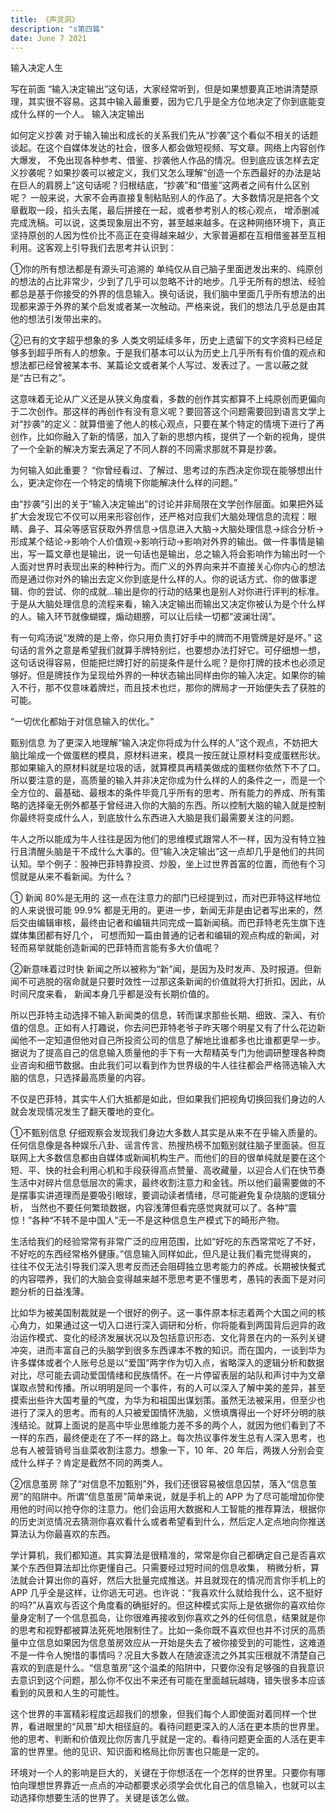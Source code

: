 ```yaml
---
title: 《声灵洞》
description: "s第四篇"
date: June 7 2021
---
```

输入决定人生

写在前面
“输入决定输出”这句话，大家经常听到，但是如果想要真正地讲清楚原理，其实很不容易。这其中输入最重要，因为它几乎是全方位地决定了你到底能变成什么样的一个人。
输入决定输出

如何定义抄袭
对于输入输出和成长的关系我们先从“抄袭”这个看似不相关的话题谈起。在这个自媒体发达的社会，很多人都会做短视频、写文章。网络上内容创作大爆发， 不免出现各种参考、借鉴、抄袭他人作品的情况。但到底应该怎样去定义抄袭呢？如果抄袭可以被定义，我们又怎么理解“创造一个东西最好的办法是站在巨人的肩膀上”这句话呢？归根结底，“抄袭”和“借鉴”这两者之间有什么区别呢？
一般来说，大家不会再直接复制粘贴别人的作品了。大多数情况是把各个文章截取一段，掐头去尾，最后拼接在一起，或者参考别人的核心观点， 增添删减完成洗稿。可以说，这类现象层出不穷，甚至越来越多。在这种网络环境下，真正坚持原创的人因为性价比不高正在变得越来越少，大家普遍都在互相借鉴甚至互相利用。这客观上引导我们去思考并认识到：

①你的所有想法都是有源头可追溯的
单纯仅从自己脑子里面迸发出来的、纯原创的想法的占比非常少，少到了几乎可以忽略不计的地步。几乎无所有的想法、经验都总是基于你接受的外界的信息输入。换句话说，我们脑中里面几乎所有想法的出现都来源于外界的某个启发或者某一次触动。严格来说，我们的想法几乎总是由其他的想法引发带出来的。

②已有的文字超乎想象的多
人类文明延续多年，历史上遗留下的文字资料已经足够多到超乎所有人的想象。于是我们基本可以认为历史上几乎所有有价值的观点和想法都已经曾被某本书、某篇论文或者某个人写过、发表过了。一言以蔽之就是“古已有之”。

这意味着无论从广义还是从狭义角度看，多数的创作其实都算不上纯原创而更偏向于二次创作。那这样的再创作有没有意义呢？要回答这个问题需要回到语言文学上对“抄袭”的定义：就算借鉴了他人的核心观点，只要在某个特定的情境下进行了再创作，比如你融入了新的情感，加入了新的思想内核，提供了一个新的视角，提供了一个全新的解决方案去满足了不同人群的不同需求那就不算是抄袭。

为何输入如此重要？
“你曾经看过、了解过、思考过的东西决定你现在能够想出什么，更决定你在一个特定的情境下你能解决什么样的问题。”

由“抄袭”引出的关于“输入决定输出”的讨论并非局限在文学创作层面。如果把外延扩大会发现它不仅可以用来形容创作，还严格对应我们大脑处理信息的流程：眼睛、鼻子、耳朵等感官获取外界信息→信息进入大脑→大脑处理信息→综合分析→形成某个结论→影响个人价值观→影响行动→影响对外界的输出。做一件事情是输出，写一篇文章也是输出，说一句话也是输出，总之输入将会影响作为输出时一个人面对世界时表现出来的种种行为。而广义的外界向来并不直接关心你内心的想法而是通过你对外的输出去定义你到底是什么样的人。你的说话方式、你的做事逻辑、你的尝试、你的成就…输出是你的行动的结果也是别人对你进行评判的标准。于是从大脑处理信息的流程来看，输入决定输出而输出又决定你被认为是个什么样的人。输入环节就像蝴蝶，煽动翅膀，可以让后续一切都“波澜壮阔”。

有一句鸡汤说“发牌的是上帝，你只用负责打好手中的牌而不用管牌是好是坏。” 这句话的言外之意是希望我们就算手牌特别烂，也要想办法打好它。可仔细想一想，这句话说得容易，但能把烂牌打好的前提条件是什么呢？是你打牌的技术也必须足够好。但是牌技作为呈现给外界的一种状态输出同样由你的输入决定。如果你的输入不行，那不仅意味着牌烂，而且技术也烂，那你的牌局才一开始便失去了获胜的可能。

“一切优化都始于对信息输入的优化。”
 
甄别信息
为了更深入地理解“输入决定你将成为什么样的人”这个观点，不妨把大脑比喻成一个做蛋糕的模具，原材料进来，模具一按压就让原材料变成蛋糕形状。那如果输入的原材料就是垃圾的话，就算模具再精美做成的蛋糕你依然下不了口。所以要注意的是，高质量的输入并非决定你成为什么样的人的条件之一，而是一个全方位的、最基础、最根本的条件毕竟几乎所有的思考、所有能力的养成、所有策略的选择毫无例外都基于曾经进入你的大脑的东西。所以控制大脑的输入就是控制你最终将变成什么人，到底放什么东西进入大脑是我们最需要关注的问题。

牛人之所以能成为牛人往往是因为他们的思维模式跟常人不一样，因为没有特立独行且清醒头脑是干不成什么大事的。但“输入决定输出”这一点却几乎是他们的共同认知。举个例子：股神巴菲特靠投资、炒股，坐上过世界首富的位置，而他有个习惯就是从来不看新闻。为什么？

①	新闻 80%是无用的
这一点在注意力的部门已经提到过，而对巴菲特这样地位的人来说很可能 99.9% 都是无用的。更进一步，新闻无非是由记者写出来的，然后交由编辑审核，最终由记者和编辑共同完成一篇新闻稿。而巴菲特老先生旗下连媒体集团都有好几个， 可想而知一篇由普通的记者和编辑的观点构成的新闻，对轻而易举就能创造新闻的巴菲特而言能有多大价值呢？

②新意味着过时快
新闻之所以被称为“新”闻，是因为及时发声、及时报道。但新闻不可逃脱的宿命就是只要时效性一过那这条新闻的价值就将大打折扣。因此，从时间尺度来看， 新闻本身几乎都是没有长期价值的。

所以巴菲特主动选择不输入新闻类的信息，转而谋求那些长期、细致、深入、有价值的信息。正如有人打趣说，你去问巴菲特老爷子昨天哪个明星又有了什么花边新闻他不一定知道但他对自己所投资公司的信息了解地比谁都多也比谁都更早一步。据说为了提高自己的信息输入质量他的手下有一大帮精英专门为他调研整理各种商业咨询和细节数据。由此我们可以看到作为世界级的牛人往往都会严格筛选输入大脑的信息，只选择最高质量的内容。

不仅是巴菲特，其实牛人们大抵都是如此，但如果我们把视角切换回我们身边的人就会发现情况发生了翻天覆地的变化。

①不甄别信息
仔细观察会发现我们身边大多数人其实是从来不在乎输入质量的。任何信息像是各种娱乐八卦、谣言传言、热搜热榜不加甄别就往脑子里面装。但互联网上大多数信息都由自媒体或新闻机构生产。而他们的目的很单纯就是要在这个短、平、快的社会利用心机和手段获得高点赞量、高收藏量，以迎合人们在快节奏生活中对碎片信息低层次的需求，最终收割注意力和金钱。所以他们最需要做的不是摆事实讲道理而是要吸引眼球，要调动读者情绪，尽可能避免复杂烧脑的逻辑分析， 当然也不要任何繁琐数据，内容浅薄但看完感觉爽就可以了。各种“震惊！”各种“不转不是中国人”无一不是这种信息生产模式下的畸形产物。

生活给我们的经验常常有非常广泛的应用范围，比如“好吃的东西常常吃了不好， 不好吃的东西经常格外健康。”信息输入同样如此，但凡是让我们看完觉得爽的， 往往不仅无法引导我们深入思考反而还会阻碍独立思考能力的养成。长期被快餐式的内容喂养，我们的大脑会变得越来越不愿思考更不懂思考，愚钝的表面下是对问题分析的日益浅薄。

比如华为被美国制裁就是一个很好的例子。这一事件原本标志着两个大国之间的核心角力，如果通过这一切入口进行深入调研和分析，你将能看到两国背后迥异的政治运作模式、变化的经济发展状况以及包括意识形态、文化背景在内的一系列关键冲突，进而丰富自己的头脑学到很多东西课本不教的知识。而在国内，一谈到华为许多媒体或者个人账号总是以“爱国”两字作为切入点，省略深入的逻辑分析和数据对比，尽可能去调动爱国情绪和民族情怀。在一片停留表层的站队和声讨中为文章谋取点赞和传播。所以明明是同一个事件，有的人可以深入了解中美的差异，甚至摸索出些许大国考量的气度，为华为和祖国出谋划策。虽然无法被采用，但至少也进行了深入的思考。而有的人只被爱国情怀洗脑，义愤填膺得出一个好坏分明的肤浅结论。就算上面说的是高中毕业思维能力差不多的两个人，就因为他们看到了不一样的东西，最终便走在了不一样的路上。每次热议事件发生总有人深入思考，也总有人被营销号当韭菜收割注意力。想象一下，10 年、20 年后，两拨人分别会变成什么样子？肯定是截然不同的两类人。

②信息茧房
除了“对信息不加甄别”外，我们还很容易被信息囚禁，落入“信息茧房”的陷阱中。所谓“信息茧房”简单来说，就是手机上的 APP 为了尽可能增加你使用他的时间以抢夺你的注意力。他们会运用大数据和人工智能的推荐算法，根据你的历史浏览情况去猜测你喜欢看什么或者希望看到什么，然后定人定点地向你推送算法认为你最喜欢的东西。

学计算机，我们都知道。其实算法是很精准的，常常是你自己都确定自己是否喜欢某个东西但算法却比你更懂自己。只需要经过短时间的信息收集， 稍微分析，算法就会计算出你的喜好，然后大批量完成推送。并且就现在的情况而言你手机上的 APP 几乎全是这样，让你逃无可逃。也许说：“我喜欢什么就给我什么，这不挺好的吗?”从喜欢与否这个角度看的确挺好的。但这种模式实际上是依据你的喜欢给你量身定制了一个信息孤岛，让你很难再接收到你喜欢之外的任何信息，结果就是你的思考和视野都被算法死死地限制住了。比如一条你既不喜欢但也并不讨厌的高质量中立信息如果因为信息茧房效应从一开始是失去了被你接受到的可能性，这难道不是一件令人惋惜的事情吗？况且大多数人在随波逐流之外其实压根就不清楚自己喜欢的到底是什么。“信息茧房”这个温柔的陷阱中，只要你没有足够强的自我意识去意识到这个问题，那么你不仅出不来还有可能在里面越玩越嗨，错失很多本应该看到的风景和人生的可能性。

这个世界的丰富精彩程度远超我们的想象，但我们每个人即使面对着同样一个世界，看进眼里的“风景”却大相径庭的。看待问题更深入的人活在更本质的世界里。他的思考、判断和价值观比你厉害几乎就是一定的。看待问题更全面的人活在更丰富的世界里。他的见识、知识面和格局比你厉害也只能是一定的。

环境对一个人的影响是巨大的，关键在于你想活在一个怎样的世界里。只要你有哪怕向理想世界靠近一点点的冲动都要求必须学会优化自己的信息输入，也就可以主动选择你想要生活的世界了。关键是该怎么做。 

